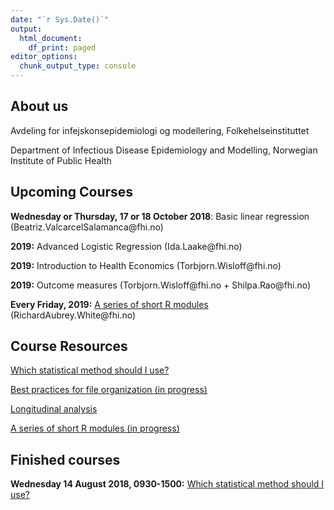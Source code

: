 ```yaml
---
date: "`r Sys.Date()`"
output:
  html_document:
    df_print: paged
editor_options: 
  chunk_output_type: console
---
```


## About us

Avdeling for infejskonsepidemiologi og modellering, Folkehelseinstituttet

Department of Infectious Disease Epidemiology and Modelling, Norwegian Institute of Public Health

## Upcoming Courses

**Wednesday or Thursday, 17 or 18 October 2018**: Basic linear regression (Beatriz.ValcarcelSalamanca@fhi.no)

**2019:** Advanced Logistic Regression (Ida.Laake@fhi.no)

**2019:** Introduction to Health Economics (Torbjorn.Wisloff@fhi.no)

**2019:** Outcome measures (Torbjorn.Wisloff@fhi.no + Shilpa.Rao@fhi.no)

**Every Friday, 2019:** [A series of short R modules](/short_r_modules/index.html) (RichardAubrey.White@fhi.no)

## Course Resources

[Which statistical method should I use?](/which_stats_method/index.html)

[Best practices for file organization (in progress)](/best_practices_files/index.html)

[Longitudinal analysis](/longitudinal_analysis/index.html)

[A series of short R modules (in progress)](/short_r_modules/index.html)

## Finished courses

**Wednesday 14 August 2018, 0930-1500:** [Which statistical method should I use?](/which_stats_method/index.html)
